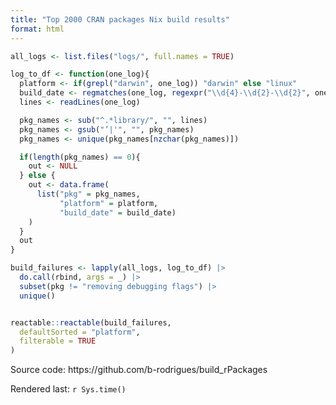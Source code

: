 ```yaml
---
title: "Top 2000 CRAN packages Nix build results"
format: html
---
```


```r

all_logs <- list.files("logs/", full.names = TRUE)

log_to_df <- function(one_log){
  platform <- if(grepl("darwin", one_log)) "darwin" else "linux"
  build_date <- regmatches(one_log, regexpr("\\d{4}-\\d{2}-\\d{2}", one_log))
  lines <- readLines(one_log)

  pkg_names <- sub("^.*library/", "", lines)
  pkg_names <- gsub("’|'", "", pkg_names)
  pkg_names <- unique(pkg_names[nzchar(pkg_names)])

  if(length(pkg_names) == 0){
    out <- NULL
  } else {
    out <- data.frame(
      list("pkg" = pkg_names,
           "platform" = platform,
           "build_date" = build_date)
    )
  }
  out
}

build_failures <- lapply(all_logs, log_to_df) |>
  do.call(rbind, args = _) |>
  subset(pkg != "removing debugging flags") |>
  unique()



```


```r
reactable::reactable(build_failures,
  defaultSorted = "platform",
  filterable = TRUE
)

```

Source code: https://github.com/b-rodrigues/build_rPackages

Rendered last: `r Sys.time()`
